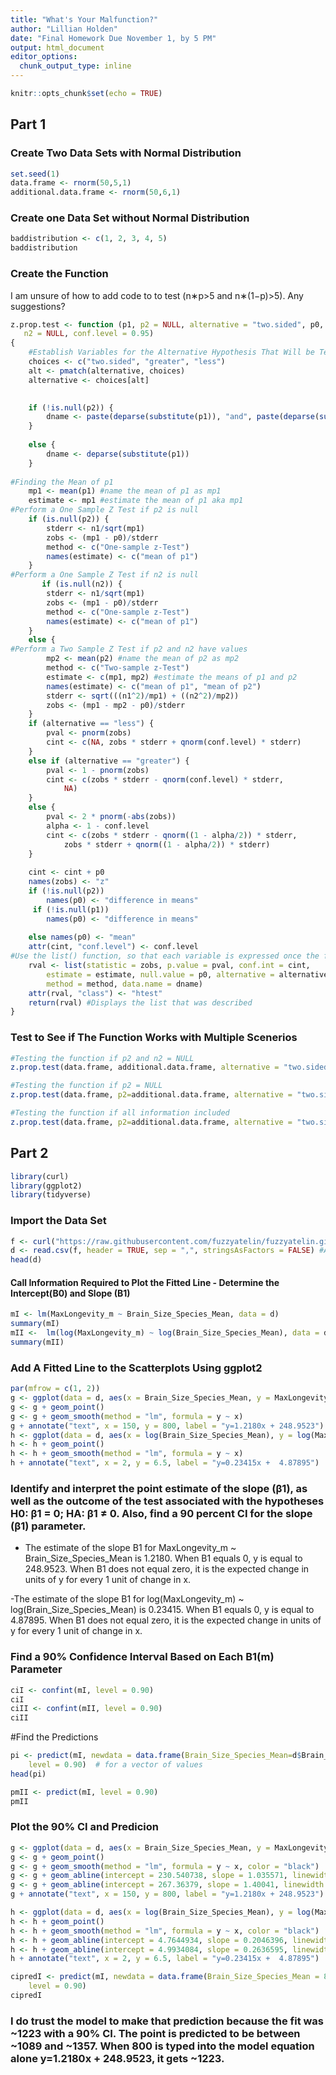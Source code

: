```yaml
---
title: "What's Your Malfunction?"
author: "Lillian Holden"
date: "Final Homework Due November 1, by 5 PM"
output: html_document
editor_options: 
  chunk_output_type: inline
---
```


```r
knitr::opts_chunk$set(echo = TRUE)
```

## Part 1

### Create Two Data Sets with Normal Distribution
```r
set.seed(1)
data.frame <- rnorm(50,5,1)
additional.data.frame <- rnorm(50,6,1)
```

### Create one Data Set without Normal Distribution
```r
baddistribution <- c(1, 2, 3, 4, 5)
baddistribution
```

### Create the Function

I am unsure of how to add code to to test (n∗p>5 and n∗(1−p)>5). Any suggestions?

```r
z.prop.test <- function (p1, p2 = NULL, alternative = "two.sided", p0, n1, 
   n2 = NULL, conf.level = 0.95) 
{ 
    #Establish Variables for the Alternative Hypothesis That Will be Tested
    choices <- c("two.sided", "greater", "less")
    alt <- pmatch(alternative, choices)
    alternative <- choices[alt]
    

    if (!is.null(p2)) {
        dname <- paste(deparse(substitute(p1)), "and", paste(deparse(substitute(p2))))
    }
  
    else {
        dname <- deparse(substitute(p1))
    }
  
#Finding the Mean of p1
    mp1 <- mean(p1) #name the mean of p1 as mp1
    estimate <- mp1 #estimate the mean of p1 aka mp1
#Perform a One Sample Z Test if p2 is null
    if (is.null(p2)) {
        stderr <- n1/sqrt(mp1)
        zobs <- (mp1 - p0)/stderr
        method <- c("One-sample z-Test")
        names(estimate) <- c("mean of p1")
    }
#Perform a One Sample Z Test if n2 is null
       if (is.null(n2)) {
        stderr <- n1/sqrt(mp1)
        zobs <- (mp1 - p0)/stderr
        method <- c("One-sample z-Test")
        names(estimate) <- c("mean of p1")
    }
    else {
#Perform a Two Sample Z Test if p2 and n2 have values
        mp2 <- mean(p2) #name the mean of p2 as mp2
        method <- c("Two-sample z-Test")
        estimate <- c(mp1, mp2) #estimate the means of p1 and p2
        names(estimate) <- c("mean of p1", "mean of p2")
        stderr <- sqrt(((n1^2)/mp1) + ((n2^2)/mp2))
        zobs <- (mp1 - mp2 - p0)/stderr
    }
    if (alternative == "less") {
        pval <- pnorm(zobs)
        cint <- c(NA, zobs * stderr + qnorm(conf.level) * stderr)
    }
    else if (alternative == "greater") {
        pval <- 1 - pnorm(zobs)
        cint <- c(zobs * stderr - qnorm(conf.level) * stderr, 
            NA)
    }
    else {
        pval <- 2 * pnorm(-abs(zobs))
        alpha <- 1 - conf.level
        cint <- c(zobs * stderr - qnorm((1 - alpha/2)) * stderr, 
            zobs * stderr + qnorm((1 - alpha/2)) * stderr)
    }
    
    cint <- cint + p0
    names(zobs) <- "z"
    if (!is.null(p2)) 
        names(p0) <- "difference in means"
     if (!is.null(p1)) 
        names(p0) <- "difference in means"
  
    else names(p0) <- "mean"
    attr(cint, "conf.level") <- conf.level
#Use the list() function, so that each variable is expressed once the function is run
    rval <- list(statistic = zobs, p.value = pval, conf.int = cint, 
        estimate = estimate, null.value = p0, alternative = alternative, 
        method = method, data.name = dname)
    attr(rval, "class") <- "htest"
    return(rval) #Displays the list that was described
}
```

### Test to See if The Function Works with Multiple Scenerios
```r
#Testing the function if p2 and n2 = NULL
z.prop.test(data.frame, additional.data.frame, alternative = "two.sided", p0 = 0, n1 = 2, n2 = NULL, conf.level = 0.95) 
```

```r
#Testing the function if p2 = NULL
z.prop.test(data.frame, p2=additional.data.frame, alternative = "two.sided", p0 = 0, n1 = 2, n2 = NULL, conf.level = 0.95) 
```

```r
#Testing the function if all information included
z.prop.test(data.frame, p2=additional.data.frame, alternative = "two.sided", p0 = 0, n1 = 2, n2 = 3, conf.level = 0.95) 
```

## Part 2

```r
library(curl)
library(ggplot2)
library(tidyverse)
```

### Import the Data Set
```r
f <- curl("https://raw.githubusercontent.com/fuzzyatelin/fuzzyatelin.github.io/master/AN588_Fall23/KamilarAndCooperData.csv")
d <- read.csv(f, header = TRUE, sep = ",", stringsAsFactors = FALSE) #Assign D as the vector for the data set
head(d)
```

#### Call Information Required to Plot the Fitted Line - Determine the Intercept(B0) and Slope (B1)
```r
mI <- lm(MaxLongevity_m ~ Brain_Size_Species_Mean, data = d)
summary(mI)
mII <-  lm(log(MaxLongevity_m) ~ log(Brain_Size_Species_Mean), data = d)
summary(mII)
```
### Add A Fitted Line to the Scatterplots Using ggplot2 
```r
par(mfrow = c(1, 2))
g <- ggplot(data = d, aes(x = Brain_Size_Species_Mean, y = MaxLongevity_m))
g <- g + geom_point()
g <- g + geom_smooth(method = "lm", formula = y ~ x)
g + annotate("text", x = 150, y = 800, label = "y=1.2180x + 248.9523")
h <- ggplot(data = d, aes(x = log(Brain_Size_Species_Mean), y = log(MaxLongevity_m)))
h <- h + geom_point()
h <- h + geom_smooth(method = "lm", formula = y ~ x)
h + annotate("text", x = 2, y = 6.5, label = "y=0.23415x +  4.87895")
```


### Identify and interpret the point estimate of the slope (β1), as well as the outcome of the test associated with the hypotheses H0: β1 = 0; HA: β1 ≠ 0. Also, find a 90 percent CI for the slope (β1) parameter.

- The estimate of the slope B1 for MaxLongevity_m ~ Brain_Size_Species_Mean is 1.2180. When B1 equals 0, y is equal to  248.9523. When B1 does not equal zero, it is the expected change in units of y for every 1 unit of change in x.

-The estimate of the slope B1 for log(MaxLongevity_m) ~ log(Brain_Size_Species_Mean) is 0.23415. When B1 equals 0, y is equal to
4.87895. When B1 does not equal zero, it is the expected change in units of y for every 1 unit of change in x.

### Find a 90% Confidence Interval Based on Each B1(m) Parameter
```r
ciI <- confint(mI, level = 0.90)  
ciI
ciII <- confint(mII, level = 0.90)  
ciII
```
#Find the Predictions 
```r
pi <- predict(mI, newdata = data.frame(Brain_Size_Species_Mean=d$Brain_Size_Species_Mean), interval = "prediction",
    level = 0.90)  # for a vector of values
head(pi)
```

```r
pmII <- predict(mI, level = 0.90)
pmII
```

### Plot the 90% CI and Predicion 
```r
g <- ggplot(data = d, aes(x = Brain_Size_Species_Mean, y = MaxLongevity_m))
g <- g + geom_point()
g <- g + geom_smooth(method = "lm", formula = y ~ x, color = "black")
g <- g + geom_abline(intercept = 230.540738, slope = 1.035571, linewidth = 1, color = "blue")
g <- g + geom_abline(intercept = 267.36379, slope = 1.40041, linewidth = 1, color = "blue")
g + annotate("text", x = 150, y = 800, label = "y=1.2180x + 248.9523")
```

```r
h <- ggplot(data = d, aes(x = log(Brain_Size_Species_Mean), y = log(MaxLongevity_m)))
h <- h + geom_point()
h <- h + geom_smooth(method = "lm", formula = y ~ x, color = "black")
h <- h + geom_abline(intercept = 4.7644934, slope = 0.2046396, linewidth = 1, color = "blue")
h <- h + geom_abline(intercept = 4.9934084, slope = 0.2636595, linewidth = 1, color = "blue")
h + annotate("text", x = 2, y = 6.5, label = "y=0.23415x +  4.87895") 
```


```r
cipredI <- predict(mI, newdata = data.frame(Brain_Size_Species_Mean = 800), interval = "confidence",
    level = 0.90) 
cipredI
```

### I do trust the model to make that prediction because the fit was ~1223 with a 90% CI. The point is predicted to be between ~1089 and ~1357. When 800 is typed into the model equation alone y=1.2180x + 248.9523, it gets ~1223. 

